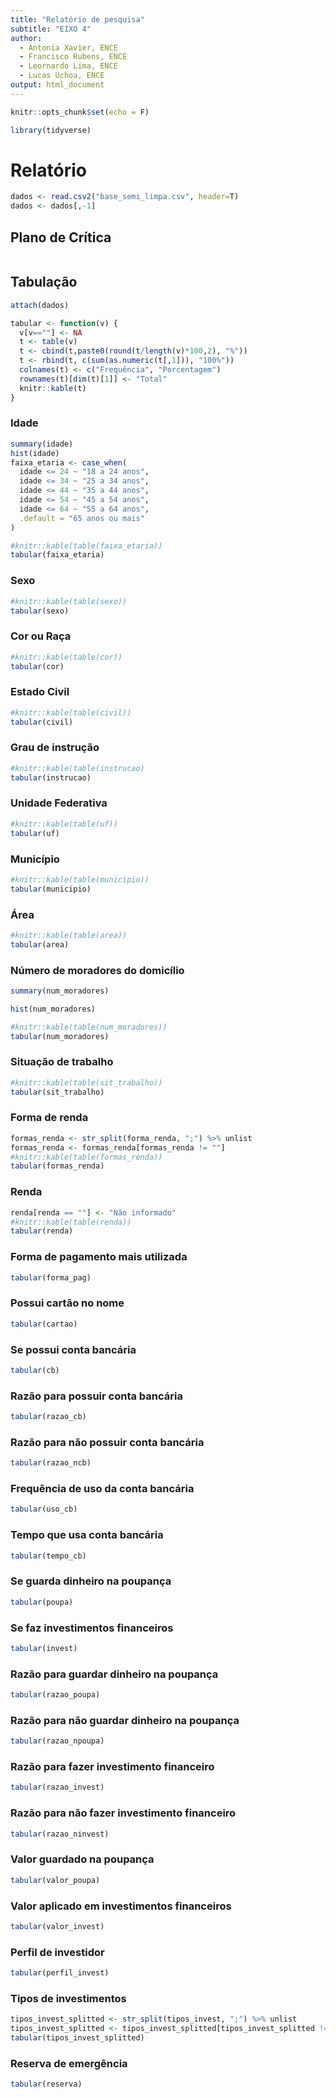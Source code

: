 ---
title: "Relatório de pesquisa"
subtitle: "EIXO 4"
author:
  - Antonia Xavier, ENCE
  - Francisco Rubens, ENCE
  - Leornardo Lima, ENCE
  - Lucas Uchoa, ENCE
output: html_document
---

```{r setup, include=FALSE}
knitr::opts_chunk$set(echo = F)
```

```{r, warning=F, message=F}
library(tidyverse)
```

# Relatório

```{r}
dados <- read.csv2("base_semi_limpa.csv", header=T)
dados <- dados[,-1]
```


## Plano de Crítica


```{r}

```


## Tabulação
```{r}
attach(dados)
```

```{r}
tabular <- function(v) {
  v[v==""] <- NA
  t <- table(v)
  t <- cbind(t,paste0(round(t/length(v)*100,2), "%"))
  t <- rbind(t, c(sum(as.numeric(t[,1])), "100%"))
  colnames(t) <- c("Frequência", "Porcentagem")
  rownames(t)[dim(t)[1]] <- "Total"
  knitr::kable(t)
}
```


### Idade
```{r}

summary(idade)
hist(idade)
faixa_etaria <- case_when(
  idade <= 24 ~ "18 a 24 anos",
  idade <= 34 ~ "25 a 34 anos",
  idade <= 44 ~ "35 a 44 anos",
  idade <= 54 ~ "45 a 54 anos",
  idade <= 64 ~ "55 a 64 anos",
  .default = "65 anos ou mais"
)

#knitr::kable(table(faixa_etaria))
tabular(faixa_etaria)
```

### Sexo

```{r}
#knitr::kable(table(sexo))
tabular(sexo)
```

### Cor ou Raça

```{r}
#knitr::kable(table(cor))
tabular(cor)
```

### Estado Civil

```{r}
#knitr::kable(table(civil))
tabular(civil)
```

### Grau de instrução

```{r}
#knitr::kable(table(instrucao)
tabular(instrucao)
```

### Unidade Federativa

```{r}
#knitr::kable(table(uf))
tabular(uf)
```

### Município

```{r}
#knitr::kable(table(municipio))
tabular(municipio)
```

### Área

```{r}
#knitr::kable(table(area))
tabular(area)
```

### Número de moradores do domicílio  

```{r}
summary(num_moradores)

hist(num_moradores)

#knitr::kable(table(num_moradores))
tabular(num_moradores)
```

### Situação de trabalho  

```{r}
#knitr::kable(table(sit_trabalho))
tabular(sit_trabalho)
```

### Forma de renda  

```{r}
formas_renda <- str_split(forma_renda, ";") %>% unlist
formas_renda <- formas_renda[formas_renda != ""]
#knitr::kable(table(formas_renda))
tabular(formas_renda)
```

### Renda

```{r}
renda[renda == ""] <- "Não informado"
#knitr::kable(table(renda))
tabular(renda)
```

### Forma de pagamento mais utilizada  

```{r}
tabular(forma_pag)
```


### Possui cartão no nome  

```{r}
tabular(cartao)
```

### Se possui conta bancária  

```{r}
tabular(cb)
```

### Razão para possuir conta bancária  

```{r}
tabular(razao_cb)
```


### Razão para não possuir conta bancária  

```{r}
tabular(razao_ncb)
```

### Frequência de uso da conta bancária  

```{r}
tabular(uso_cb)
```

### Tempo que usa conta bancária  

```{r}
tabular(tempo_cb)
```


### Se guarda dinheiro na poupança  

```{r}
tabular(poupa)
```

### Se faz investimentos financeiros  

```{r}
tabular(invest)
```

### Razão para guardar dinheiro na poupança  

```{r}
tabular(razao_poupa)
```


### Razão para não guardar dinheiro na poupança  

```{r}
tabular(razao_npoupa)
```


### Razão para fazer investimento financeiro  

```{r}
tabular(razao_invest)
```


### Razão para não fazer investimento financeiro  

```{r}
tabular(razao_ninvest)
```


### Valor guardado na poupança  

```{r}
tabular(valor_poupa)
```

### Valor aplicado em investimentos financeiros  

```{r}
tabular(valor_invest)
```

### Perfil de investidor  

```{r}
tabular(perfil_invest)
```

### Tipos de investimentos  

```{r}
tipos_invest_splitted <- str_split(tipos_invest, ";") %>% unlist
tipos_invest_splitted <- tipos_invest_splitted[tipos_invest_splitted != ""]
tabular(tipos_invest_splitted)
```

### Reserva de emergência  

```{r}
tabular(reserva)
```

